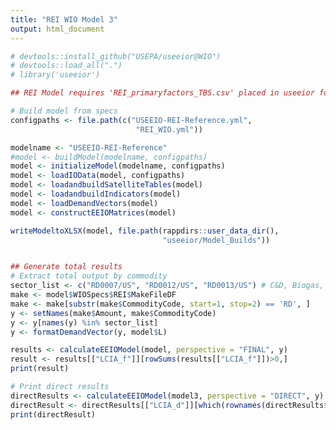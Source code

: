 ```yaml
---
title: "REI WIO Model 3"
output: html_document
---
```


```r
# devtools::install_github("USEPA/useeior@WIO")
# devtools::load_all(".")
# library('useeior')

## REI Model requires 'REI_primaryfactors_TBS.csv' placed in useeior folder in appdirs local folder

# Build model from specs
configpaths <- file.path(c("USEEIO-REI-Reference.yml",
                            "REI_WIO.yml"))

modelname <- "USEEIO-REI-Reference"
#model <- buildModel(modelname, configpaths)
model <- initializeModel(modelname, configpaths)
model <- loadIOData(model, configpaths)
model <- loadandbuildSatelliteTables(model)
model <- loadandbuildIndicators(model)
model <- loadDemandVectors(model)
model <- constructEEIOMatrices(model)

writeModeltoXLSX(model, file.path(rappdirs::user_data_dir(),
                                  "useeior/Model_Builds"))


## Generate total results
# Extract total output by commodity
sector_list <- c("RD0007/US", "RD0012/US", "RD0013/US") # C&D, Biogas, Compost
make <- model$WIOSpecs$REI$MakeFileDF
make <- make[substr(make$CommodityCode, start=1, stop=2) == 'RD', ]
y <- setNames(make$Amount, make$CommodityCode)
y <- y[names(y) %in% sector_list]
y <- formatDemandVector(y, model$L)

results <- calculateEEIOModel(model, perspective = "FINAL", y)
result <- results[["LCIA_f"]][rowSums(results[["LCIA_f"]])>0,]
print(result)

# Print direct results
directResults <- calculateEEIOModel(model3, perspective = "DIRECT", y)
directResult <- directResults[["LCIA_d"]][which(rownames(directResults$LCIA_d) %in% sector_list),]
print(directResult)


```

